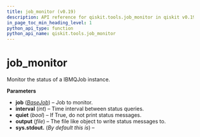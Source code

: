 ```yaml
---
title: job_monitor (v0.19)
description: API reference for qiskit.tools.job_monitor in qiskit v0.19
in_page_toc_min_heading_level: 1
python_api_type: function
python_api_name: qiskit.tools.job_monitor
---
```


<span id="job-monitor" />

# job\_monitor

<Function id="qiskit.tools.job_monitor" isDedicatedPage={true} github="https://github.com/qiskit/qiskit/tree/stable/0.14/qiskit/tools/monitor/job_monitor.py" signature="job_monitor(job, interval=None, quiet=False, output=<_io.TextIOWrapper name='<stdout>' mode='w' encoding='UTF-8'>)">
  Monitor the status of a IBMQJob instance.

  **Parameters**

  *   **job** ([*BaseJob*](qiskit.providers.BaseJob "qiskit.providers.BaseJob")) – Job to monitor.
  *   **interval** (*int*) – Time interval between status queries.
  *   **quiet** (*bool*) – If True, do not print status messages.
  *   **output** (*file*) – The file like object to write status messages to.
  *   **sys.stdout.** (*By default this is*) –
</Function>

